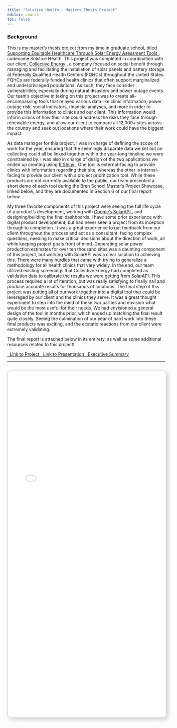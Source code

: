 ---
title: "Solstice Health - Masters Thesis Project"
editor: source
toc: false
---

### Background 


This is my master's thesis project from my time in graduate school, titled <a href= "https://bren.ucsb.edu/projects/supporting-equitable-healthcare-through-solar-energy-assessment-tools"> Supporting Equitable Healthcare Through Solar Energy Asessment Tools </a>, codename Solstice Health. This project was completed in coordination with our client, <a href="https://collectiveenergyco.com/"> Collective Energy </a>, a company focused on social benefit through managing and facilitating the installation of solar panels and battery storage at Federally Qualified Health Centers (FQHCs) throughout the United States. FQHCs are federally funded health clinics that often support marginalized and underprivileged populations. As such, they face consider vulnerabilities, especially during natural disasters and power outage events. Our team's objective in taking on this project was to create all-encompassing tools that relayed various data like clinic information, power outage risk, social indicators, financial analyses, and more in order to provide this information to clinics and our client. This information would inform clinics of how their site could address the risks they face through renewable energy, and allow our client to compare all 12,000+ sites across the country and seek out locations where their work could have the biggest impact.

As data manager for this project, I was in charge of defining the scope of work for the year, ensuring that the seemingly disparate data we set out on collecting could all be linked together within the year-long timeline we were constrained by. I was also in charge of design of the two applications we ended up creating using <a href = "https://shiny.posit.co/r/getstarted/shiny-basics/lesson1/"> R Shiny </a>. One tool is external-facing to provide clinics with information regarding their site, whereas the other is internal-facing to provide our client with a project prioritization tool. While these products are not currently available to the public, our team presented a short demo of each tool during the Bren School Master's Project Showcase, linked below, and they are documented in Section 6 of our final report below.

My three favorite components of this project were seeing the full life cycle of a product's development, working with <a href = "https://developers.google.com/maps/documentation/solar/overview"> Google's SolarAPI </a>, and designing/building the final dashboards. I have some prior experience with digital product development, but had never seen a project from its inception through to completion. It was a great experience to get feedback from our client throughout the process and act as a consultant, facing complex questions, needing to make critical decisions about the direction of work, all while keeping project goals front of mind. Generating solar power production estimates for over ten thousand sites was a daunting component of this project, but working with SolarAPI was a clear solution to achieving this. There were many hurdles that came with trying to generalize a methodology for all health clinics that vary widely. In the end, our team utilized existing screenings that Collective Energy had completed as validation data to calibrate the results we were getting from SolarAPI. This process required a lot of iteration, but was really satisfying to finally nail and produce accurate results for thousands of locations. The final step of this project was putting all of our work together into a digital tool that could be leveraged by our client and the clinics they serve. It was a great thought experiment to step into the mind of these two parties and envision what would be the most useful for their needs. We had envisioned a general design of the tool in months prior, which ended up matching the final result quite closely. Seeing the culmination of our year of hard work into these final products was exciting, and the ecstatic reactions from our client were extremely validating.

The final report is attached below in its entirety, as well as some additional resources related to this project!

<a href="https://bren.ucsb.edu/projects/supporting-equitable-healthcare-through-solar-energy-assessment-tools" class="btn btn-secondary">
  <i class="bi bi-globe-americas"></i>&nbsp; Link to Project
</a>
<a href="https://youtu.be/c4nZVVFpJTY?t=12887" class="btn btn-secondary">
  <i class="bi bi-youtube"></i>&nbsp; Link to Presentation
</a>
<a href="https://bren.ucsb.edu/sites/default/files/2025-04/solstice%20health%20exec%20summary.pdf" class="btn btn-secondary">
  <i class="bi bi-file-text-fill"></i>&nbsp; Executive Summary
</a>

---

<iframe src="media/solstice_health_report.pdf" width="100%" height="1100px" style="border: 2px solid #ddd; box-shadow: 5px 5px 15px rgba(0,0,0,0.2); border-radius: 10px;"> </iframe>
---

